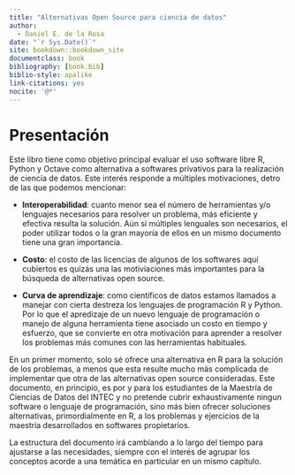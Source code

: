 ```yaml
--- 
title: "Alternativas Open Source para ciencia de datos"
author:
  - Daniel E. de la Rosa
date: "`r Sys.Date()`"
site: bookdown::bookdown_site
documentclass: book
bibliography: [book.bib]
biblio-style: apalike
link-citations: yes
nocite: '@*'
---
```


# Presentación {-}

Este libro tiene como objetivo principal evaluar el uso software libre R, Python y Octave como alternativa a softwares privativos para la realización de ciencia de datos. Este interés responde a múltiples motivaciones, detro de las que podemos mencionar:

- **Interoperabilidad**: cuanto menor sea el número de herramientas y/o lenguajes necesarios para resolver un problema, más eficiente y efectiva resulta la solución. Aún si múltiples lenguales son necesarios, el poder utilizar todos o la gran mayoría de ellos en un mismo documento tiene una gran importancia.

- **Costo**: el costo de las licencias de algunos de los softwares aquí cubiertos es quizás una las motiviaciones más importantes para la búsqueda de alternativas open source.

- **Curva de aprendizaje**: como científicos de datos estamos llamados a manejar con cierta destreza los lenguajes de programación R y Python. Por lo que el apredizaje de un nuevo lenguaje de programación o manejo de alguna herramienta tiene asociado un costo en tiempo y esfuerzo, que se convierte en otra motivación para aprender a resolver los problemas más comunes con las herramientas habituales.

En un primer momento, solo sé ofrece una alternativa en R para la solución de los problemas, a menos que esta resulte mucho más complicada de implementar que otra de las alternativas open source consideradas. Este documento, en principio, es por y para los estudiantes de la Maestría de Ciencias de Datos del INTEC y no pretende cubrir exhaustivamente ningun software o lenguaje de programación, sino más bien ofrecer soluciones alternativas, primordialmente en R, a los problemas y ejercicios de la maestría desarrollados en softwares propietarios.

La estructura del documento irá cambiando a lo largo del tiempo para ajustarse a las necesidades, siempre con el interés de agrupar los conceptos acorde a una temática en particular en un mismo capítulo.

